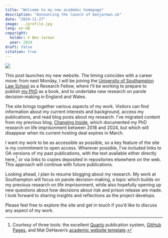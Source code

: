 ```yaml
---
title: "Welcome to my new academic homepage"
description: "Announcing the launch of benjarman.uk"
date: "2024-11-27"
image: ../profile.jpg
lang: en-GB
copyright:
  holder: © Ben Jarman
  year: 2024
draft: false
citation: true
---
```


![]({{< meta image >}})

This post launches my new website. The timing coincides with a career move: from next Monday, I will be joining the [University of Southampton Law School](https://www.southampton.ac.uk/about/faculties-schools-departments/southampton-law-school) as a Research Fellow, where I'll be working to prepare to publish [my PhD](/publications/jarmanMoralMessagesEthical2024.qmd) as a book, and to undertake new research on parole decision-making in England and Wales.

The site brings together various aspects of my work. Visitors can find information about my current interests and background, access my publications, and read blog posts about my research. I've migrated content from my previous blog, [Changing Inside](https://changinginside.co.uk), which documented my PhD research on life imprisonment between 2018 and 2024, but which will disappear when its current hosting deal expires in March.

I want my work to be as accessible as possible, so a key feature of the site is my commitment to open access. Wherever possible, I've included links to OA versions of my past publications, with the text available either directly here,^[Courtesy of three tools: the excellent [Quarto](https://quarto.org) publication system, [GitHub Pages](https://pages.github.com/), and Mat DeHaven's [academic website template](https://github.com/matdehaven/quarto-academic-website).] or via links to copies deposited in repositories elsewhere on the web. This approach will continue with future publications.

Looking ahead, I plan to resume blogging about my research. My work at Southampton will focus on parole decision-making, a topic which builds on my previous research on life imprisonment, while also hopefully opening up new questions about how decisions about risk and prison release are made. I look forward to sharing insights and reflections as the project develops.

Please feel free to explore the site and get in touch if you'd like to discuss any aspect of my work.